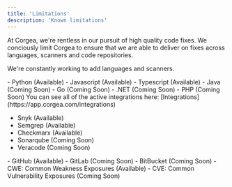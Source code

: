 ```yaml
---
title: 'Limitations'
description: 'Known limitations'
---
```


At Corgea, we're rentless in our pursuit of high quality code fixes. We conciously limit Corgea to ensure that we are able to deliver on fixes across languages, scanners and code repositories. 

We're constantly working to add languages and scanners. 

<Accordion icon="message" title="Langauge Support">
- Python (Available)
- Javascript (Available)
- Typescript (Available)
- Java (Coming Soon)
- Go (Coming Soon)
- .NET (Coming Soon)
- PHP (Coming Soon)
</Accordion>
<Accordion icon="radar" title="Scanner Support">
You can see all of the active integrations here: [Integrations](https://app.corgea.com/integrations)

- Snyk (Available)
- Semgrep (Available)
- Checkmarx (Available)
- Sonarqube (Coming Soon)
- Veracode (Coming Soon)
</Accordion>
<Accordion icon="box" title="Repository Support">
- GitHub (Available)
- GitLab (Coming Soon)
- BitBucket (Coming Soon)
</Accordion>
<Accordion icon="Bug" title="Issue Support">
- CWE: Common Weakness Exposures (Available)
- CVE: Common Vulnerability Exposures (Coming Soon)
</Accordion>